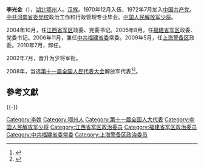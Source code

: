 '''李光金'''（{{bd|1950年||}}），[[湖北|湖北]][[鄂州|鄂州]]人。[[汉族|汉族]]。1970年12月入伍，1972年7月加入[[中国共产党|中国共产党]]。[[中共河南省委党校|中共河南省委党校]]政治工作和行政管理专业毕业。[[中国人民解放军少将|中国人民解放军少将]]。

2004年10月，任[[江西省军区|江西省军区]]政委、党委书记。2005年8月，任[[福建省军区|福建省军区]]政委、党委书记。2006年11月，兼任[[中共福建省委|中共福建省委]]常委。2009年5月，任[[上海警备区|上海警备区]]政委。2010年7月，卸任。

2002年7月，晋升为少将军衔。

2008年，当选[[第十一届全国人民代表大会|第十一届全国人民代表大会]]解放军代表<ref>{{cite web|author=新华网|title=第十一届全国人大代表|url=http://news.xinhuanet.com/ziliao/2008-03/03/content_7708230.htm?node=36628|publisher=新华网|accessdate=2014-01-07|archive-date=2014-01-10|archive-url=https://web.archive.org/web/20140110211415/http://news.xinhuanet.com/ziliao/2008-03/03/content_7708230.htm?node=36628|dead-url=no}}</ref><ref>{{cite news|title=全国人大代表信息-李光金|url= http://210.82.31.1:8084/delegate/viewDelegate.action?dbid=112820|accessdate=2013-04-05|newspaper=全国人大网|archive-url=https://web.archive.org/web/20140527230848/http://www.npc.gov.cn/delegate/viewDelegate.action?dbid=112820|archive-date=2014-05-27|dead-url=yes}}</ref>。

==參考文獻==
{{reflist}}

{{-}}
{{start box}}
{{s-mil|pla}}
{{s-before|[[]]}}
{{s-title|[[上海警备区|上海警备区]]政治委员|2009年5月-2010年7月}}
{{s-after|[[]]}}
{{s-before|[[吴青田|吴青田]]}}
{{s-title|[[福建省军区|福建省军区]]政治委员|2005年8月-2009年5月}}
{{s-after|[[朱生岭|朱生岭]]}}
{{s-before|[[魏亮|魏亮]]}}
{{s-title|[[江西省军区|江西省军区]]政治委员|2004年10月-2005年8月}}
{{s-after|[[王清葆|王清葆]]}}
{{end box}}

[[Category:李姓|Category:李姓]]
[[Category:鄂州人|Category:鄂州人]]
[[Category:第十一届全国人大代表|Category:第十一届全国人大代表]]
[[Category:中国人民解放军少将|Category:中国人民解放军少将]]
[[Category:江西省军区政治委员|Category:江西省军区政治委员]]
[[Category:福建省军区政治委员|Category:福建省军区政治委员]]
[[Category:中共福建省委常委|Category:中共福建省委常委]]
[[Category:上海警备区政治委员|Category:上海警备区政治委员]]